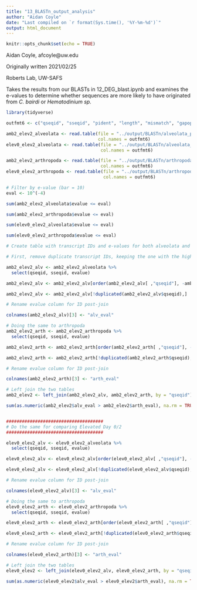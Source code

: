 ---
title: "13_BLASTn_output_analysis"
author: "Aidan Coyle"
date: "Last compiled on `r format(Sys.time(), '%Y-%m-%d')`"
output: html_document
---

```{r setup, include=FALSE}
knitr::opts_chunk$set(echo = TRUE)
```

Aidan Coyle, afcoyle@uw.edu

Originally written 2021/02/25

Roberts Lab, UW-SAFS

Takes the results from our BLASTs in 12_DEG_blast.ipynb and examines the e-values to determine whether sequences are more likely to have originated from _C. bairdi_ or _Hematodinium sp._

```{r pkgs}
library(tidyverse)

```


```{r exploring}

outfmt6 <- c("qseqid", "sseqid", "pident", "length", "mismatch", "gapopen", "qstart", "qend", "sstart", "send", "evalue", "bitscore")

amb2_elev2_alveolata <- read.table(file = "../output/BLASTn/alveolata_publicseqs/amb2_vs_elev2.tab",
                                   col.names = outfmt6)
elev0_elev2_alveolata <- read.table(file = "../output/BLASTn/alveolata_publicseqs/elev0_vs_elev2.tab",
                                    col.names = outfmt6)

amb2_elev2_arthropoda <- read.table(file = "../output/BLASTn/arthropoda_publicseqs/amb2_vs_elev2.tab",
                                    col.names = outfmt6)
elev0_elev2_arthropoda <- read.table(file = "../output/BLASTn/arthropoda_publicseqs/elev0_vs_elev2.tab",
                                     col.names = outfmt6)

# Filter by e-value (bar = 10)
eval <- 10^(-4)

sum(amb2_elev2_alveolata$evalue <= eval)

sum(amb2_elev2_arthropoda$evalue <= eval)

sum(elev0_elev2_alveolata$evalue <= eval)

sum(elev0_elev2_arthropoda$evalue <= eval)

# Create table with transcript IDs and e-values for both alveolata and arthropoda

# First, remove duplicate transcript IDs, keeping the one with the highest e-value

amb2_elev2_alv <- amb2_elev2_alveolata %>%
  select(qseqid, sseqid, evalue)

amb2_elev2_alv <- amb2_elev2_alv[order(amb2_elev2_alv[ ,"qseqid"], -amb2_elev2_alv[ ,"evalue"]),]

amb2_elev2_alv <- amb2_elev2_alv[!duplicated(amb2_elev2_alv$qseqid),]

# Rename evalue column for ID post-join

colnames(amb2_elev2_alv)[3] <- "alv_eval"

# Doing the same to arthropoda
amb2_elev2_arth <- amb2_elev2_arthropoda %>%
  select(qseqid, sseqid, evalue)

amb2_elev2_arth <- amb2_elev2_arth[order(amb2_elev2_arth[ ,"qseqid"], -amb2_elev2_arth[ ,"evalue"]),]

amb2_elev2_arth <- amb2_elev2_arth[!duplicated(amb2_elev2_arth$qseqid),]

# Rename evalue column for ID post-join

colnames(amb2_elev2_arth)[3] <- "arth_eval"

# Left join the two tables
amb2_elev2 <- left_join(amb2_elev2_alv, amb2_elev2_arth, by = "qseqid")

sum(as.numeric(amb2_elev2$alv_eval > amb2_elev2$arth_eval), na.rm = TRUE)


#####################################
# Do the same for comparing Elevated Day 0/2
#####################################

elev0_elev2_alv <- elev0_elev2_alveolata %>%
  select(qseqid, sseqid, evalue)

elev0_elev2_alv <- elev0_elev2_alv[order(elev0_elev2_alv[ ,"qseqid"], -elev0_elev2_alv[ ,"evalue"]),]

elev0_elev2_alv <- elev0_elev2_alv[!duplicated(elev0_elev2_alv$qseqid),]

# Rename evalue column for ID post-join

colnames(elev0_elev2_alv)[3] <- "alv_eval"

# Doing the same to arthropoda
elev0_elev2_arth <- elev0_elev2_arthropoda %>%
  select(qseqid, sseqid, evalue)

elev0_elev2_arth <- elev0_elev2_arth[order(elev0_elev2_arth[ ,"qseqid"], -elev0_elev2_arth[ ,"evalue"]),]

elev0_elev2_arth <- elev0_elev2_arth[!duplicated(elev0_elev2_arth$qseqid),]

# Rename evalue column for ID post-join

colnames(elev0_elev2_arth)[3] <- "arth_eval"

# Left join the two tables
elev0_elev2 <- left_join(elev0_elev2_alv, elev0_elev2_arth, by = "qseqid")

sum(as.numeric(elev0_elev2$alv_eval > elev0_elev2$arth_eval), na.rm = TRUE)


```